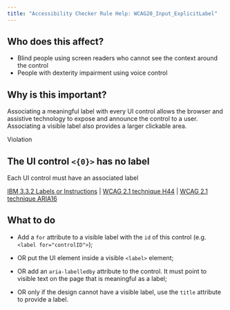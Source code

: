 ```yaml
---
title: "Accessibility Checker Rule Help: WCAG20_Input_ExplicitLabel"
---
```


<div className="toolHelp">
<Row>
<Column colLg={5} colMd={3} colSm={4} className="toolLeft">

## Who does this affect?

* Blind people using screen readers who cannot see the context around the control
* People with dexterity impairment using voice control

## Why is this important?

Associating a meaningful label with every UI control allows the browser and assistive technology to expose and announce the control to a user. Associating a visible label also provides a larger clickable area.

</Column>
<Column colLg={11} colMd={5} colSm={4} className="toolMain">

<div id="locLevel" className="level-violation">Violation</div>

## The UI control `<{0}>` has no label
Each UI control must have an associated label

[IBM 3.3.2 Labels or Instructions](https://www.ibm.com/able/guidelines/ci162/labels_or_instructions.html) | [WCAG 2.1 technique H44](https://www.w3.org/TR/WCAG20-TECHS/H44) | [WCAG 2.1 technique ARIA16](https://www.w3.org/TR/WCAG20-TECHS/ARIA16.html)

<div id="locSnippet"></div>

## What to do

* Add a `for` attribute to a visible label with the `id` of this control (e.g. `<label for="controlID">`);

* OR put the UI element inside a visible `<label>` element;

* OR add an `aria-labelledby` attribute to the control. It must point to visible text on the page that is meaningful as a label;

* OR only if the design cannot have a visible label, use the `title` attribute to provide a label.


</Column>
</Row>
</div>

